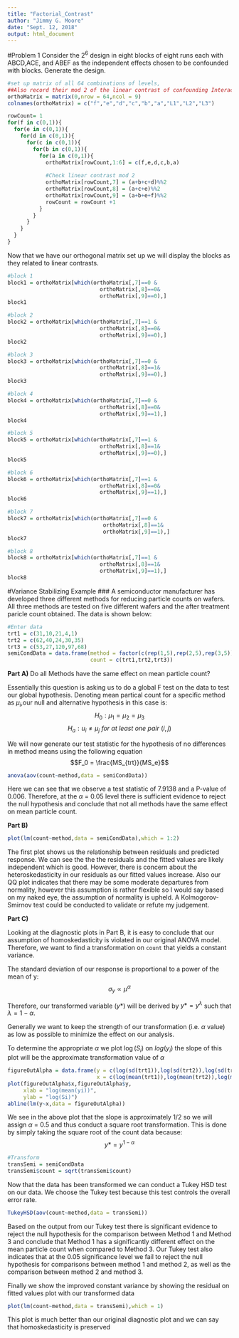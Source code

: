 ```yaml
---
title: "Factorial_Contrast"
author: "Jimmy G. Moore"
date: "Sept. 12, 2018"
output: html_document
---
```


#Problem 1
Consider the $2^6$ design in eight blocks of eight runs each with ABCD,ACE, and ABEF as the independent effects chosen to be confounded with blocks. Generate the design.

```r
#set up matrix of all 64 combinations of levels,
##Also record their mod 2 of the linear contrast of confounding Interactions
orthoMatrix = matrix(0,nrow = 64,ncol = 9)
colnames(orthoMatrix) = c("f","e","d","c","b","a","L1","L2","L3")

rowCount= 1
for(f in c(0,1)){
  for(e in c(0,1)){
    for(d in c(0,1)){
      for(c in c(0,1)){
        for(b in c(0,1)){
          for(a in c(0,1)){
            orthoMatrix[rowCount,1:6] = c(f,e,d,c,b,a)
            
            #Check linear contrast mod 2
            orthoMatrix[rowCount,7] = (a+b+c+d)%%2
            orthoMatrix[rowCount,8] = (a+c+e)%%2
            orthoMatrix[rowCount,9] = (a+b+e+f)%%2
            rowCount = rowCount +1
          }
        }
      }
    }
  }
}
```

Now that we have our orthogonal matrix set up we will display the blocks as they related to linear contrasts. 

```r
#block 1
block1 = orthoMatrix[which(orthoMatrix[,7]==0 &
                             orthoMatrix[,8]==0&
                             orthoMatrix[,9]==0),]
block1

#block 2
block2 = orthoMatrix[which(orthoMatrix[,7]==1 &
                             orthoMatrix[,8]==0&
                             orthoMatrix[,9]==0),]
block2

#block 3
block3 = orthoMatrix[which(orthoMatrix[,7]==0 &
                             orthoMatrix[,8]==1&
                             orthoMatrix[,9]==0),]
block3

#block 4
block4 = orthoMatrix[which(orthoMatrix[,7]==0 &
                             orthoMatrix[,8]==0&
                             orthoMatrix[,9]==1),]
block4

#block 5
block5 = orthoMatrix[which(orthoMatrix[,7]==1 &
                             orthoMatrix[,8]==1&
                             orthoMatrix[,9]==0),]
block5

#block 6
block6 = orthoMatrix[which(orthoMatrix[,7]==1 &
                             orthoMatrix[,8]==0&
                             orthoMatrix[,9]==1),]
block6

#block 7
block7 = orthoMatrix[which(orthoMatrix[,7]==0 &
                              orthoMatrix[,8]==1&
                              orthoMatrix[,9]==1),]
block7

#block 8
block8 = orthoMatrix[which(orthoMatrix[,7]==1 &
                             orthoMatrix[,8]==1&
                             orthoMatrix[,9]==1),]
block8
```

#Variance Stabilizing Example
### A semiconductor manufacturer has developed three different methods for reducing particle counts on wafers. All three methods are tested on five different wafers and the after treatment paricle count obtained. The data is shown below:

```r
#Enter data
trt1 = c(31,10,21,4,1)
trt2 = c(62,40,24,30,35)
trt3 = c(53,27,120,97,68)
semiCondData = data.frame(method = factor(c(rep(1,5),rep(2,5),rep(3,5))),
                          count = c(trt1,trt2,trt3))
```

**Part A)** Do all Methods have the same  effect on mean particle count?

Essentially this question is asking us to do a global F test on the data to test our global hypothesis. Denoting mean partical count for a specific method as $\mu_i$,our null and alternative hypothesis in this case is:
$$H_0: \mu_1=\mu_2=\mu_3$$
$$H_a: u_i \ne \mu_j \ for \ at \ least \ one \ pair \ (i,j)$$

We will now generate our test statistic for the hypothesis of no differences in method means using the following equation
$$F_0 = \frac{MS_{trt}}{MS_e}$$

```r
anova(aov(count~method,data = semiCondData))
```

Here we can see that we observe a test statistic of 7.9138 and a P-value of 0.006. Therefore, at the $\alpha$ = 0.05 level there is sufficient evidence to reject the null hypothesis and conclude that not all methods have the same effect on mean particle count.

**Part B)** 

```r
plot(lm(count~method,data = semiCondData),which = 1:2)
```


The first plot shows us the relationship between residuals and predicted response. We can see the the the residuals and the fitted values are likely independent which is good. However, there is concern about the heteroskedasticity in our residuals as our fitted values increase. Also our QQ plot indicates that there may be some moderate departures from normality, however this assumption is rather flexible so I would say based on my naked eye, the assumption of normality is upheld. A Kolmogorov-Smirnov test could be conducted to validate or refute my judgement.

**Part C)** 

Looking at the diagnostic plots in Part B, it is easy to conclude that our assumption of homoskedasticity is violated in our original ANOVA model. Therefore, we want to find a transformation on `count` that yields a constant variance. 

The standard deviation of our response is proportional to a power of the mean of y: 
$$\sigma_y \varpropto \mu^\alpha$$

Therefore, our transformed variable ($y*$) will be derived by $y* = y^\lambda$ such that $\lambda = 1-\alpha$.

Generally we want to keep the strength of our transformation (i.e. $\alpha$ value) as low as possible to minimize the effect on our analysis. 

To determine the appropriate $\alpha$ we plot $\log(S_i)$ on $log(y_i)$ the slope of this plot will be the approximate transformation value of $\alpha$

```r
figureOutAlpha = data.frame(y = c(log(sd(trt1)),log(sd(trt2)),log(sd(trt3))),
                            x = c(log(mean(trt1)),log(mean(trt2)),log(mean(trt3))))
plot(figureOutAlpha$x,figureOutAlpha$y, 
     xlab = "log(mean(yi))",
     ylab = "log(Si)")
abline(lm(y~x,data = figureOutAlpha))
```

We see in the above plot that the slope is approximately 1/2 so we will assign $\alpha$ = 0.5 and thus conduct a square root transformation. This is done by simply taking the square root of the count data because: $$y* = y^{1-\alpha}$$
```r
#Transform
transSemi = semiCondData
transSemi$count = sqrt(transSemi$count)
```

Now that the data has been transformed we can conduct a Tukey HSD test on our data. We choose the Tukey test because this test controls the overall error rate.
```r
TukeyHSD(aov(count~method,data = transSemi))
```

Based on the output from our Tukey test there is significant evidence to reject the null hypothesis for the comparison between Method 1 and Method 3 and conclude that Method 1 has a significantly different effect on the mean particle count when compared to Method 3. Our Tukey test also indicates that at the 0.05 significance level we fail to reject the null hypothesis for comparisons between method 1 and method 2, as well as the comparison between method 2 and method 3.

Finally we show the improved constant variance by showing the residual on fitted values plot with our transformed data

```r
plot(lm(count~method,data = transSemi),which = 1)
```

This plot is much better than our original diagnostic plot and we can say that homoskedasticity is preserved
